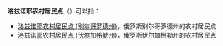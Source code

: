 '''洛兹诺耶农村居民点'''（{{lang-ru|Лозновское сельское поселение}}）可以指：
* [[洛兹诺耶农村居民点_(别尔哥罗德州)|洛兹诺耶农村居民点 (别尔哥罗德州)]]，俄罗斯别尔哥罗德州的农村居民点
* [[洛兹诺耶农村居民点_(伏尔加格勒州)|洛兹诺耶农村居民点 (伏尔加格勒州)]]，俄罗斯伏尔加格勒州的农村居民点

{{disambig|cat=俄语译名消歧义}}
